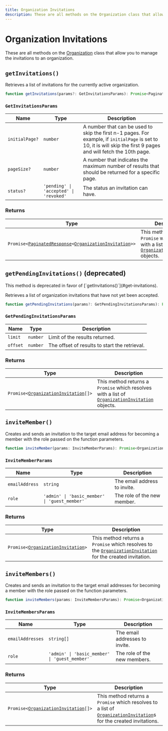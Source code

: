 ```yaml
---
title: Organization Invitations
description: These are all methods on the Organization class that allow you to manage the invitations to an organization.
---
```


# Organization Invitations

These are all methods on the [Organization](/docs/references/javascript/organization/organization) class that allow you to manage the invitations to an organization.

## `getInvitations()`

Retrieves a list of invitations for the currently active organization.

```typescript
function getInvitations(params?: GetInvitationsParams): Promise<PaginatedResources<OrganizationInvitation>>;
```

### `GetInvitationsParams`

| Name | Type | Description |
| --- | --- | --- |
| `initialPage?` | `number` | A number that can be used to skip the first n-1 pages. For example, if `initialPage` is set to 10, it is will skip the first 9 pages and will fetch the 10th page. |
| `pageSize?` | `number` | A number that indicates the maximum number of results that should be returned for a specific page. |
| `status?` | `'pending' \| 'accepted' \| 'revoked'` | The status an invitation can have. |

### Returns

| Type | Description |
| --- | --- |
| <code>Promise\<[PaginatedResponse][pag-res-ref]\<[OrganizationInvitation][orginv-ref]\>></code> | This method returns a `Promise` which resolves with a list of [`OrganizationInvitation`][orginv-ref] objects. |


## `getPendingInvitations()` (deprecated)

<Callout type="danger">
  This method is deprecated in favor of [`getInvitations()`](#get-invitations).
</Callout>

Retrieves a list of organization invitations that have not yet been accepted. 

```typescript
function getPendingInvitations(params?: GetPendingInvitationsParams): Promise<OrganizationInvitation[]>;
```

### `GetPendingInvitationsParams`

| Name | Type | Description |
| --- | --- | --- |
| `limit` | `number` | Limit of the results returned. |
| `offset` | `number` | The offset of results to start the retrieval. |

### Returns

| Type | Description |
| --- | --- |
| <code>Promise\<[OrganizationInvitation][orginv-ref][]\></code> | This method returns a `Promise` which resolves with a list of [`OrganizationInvitation`][orginv-ref] objects. |

## `inviteMember()`

Creates and sends an invitation to the target email address for becoming a member with the role passed on the function parameters.

```typescript
function inviteMember(params: InviteMemberParams): Promise<OrganizationInvitation>;
```

### `InviteMemberParams`

| Name | Type | Description |
| --- | --- | --- |
| `emailAddress` | `string` | The email address to invite. |
| `role` | `'admin' \| 'basic_member' \| 'guest_member'` | The role of the new member. |

### Returns

| Type | Description |
| --- | --- |
| <code>Promise\<[OrganizationInvitation][orginv-ref]\></code> | This method returns a `Promise` which resolves to the [`OrganizationInvitation`][orginv-ref] for the created invitation. |

## `inviteMembers()`

Creates and sends an invitation to the target email addresses for becoming a member with the role passed on the function parameters.

```typescript
function inviteMembers(params: InviteMembersParams): Promise<OrganizationInvitation[]>;
```

### `InviteMembersParams`

| Name | Type | Description |
| --- | --- | --- |
| `emailAddresses` | `string[]` | The email addresses to invite. |
| `role` | `'admin' \| 'basic_member' \| 'guest_member'` | The role of the new members. |

### Returns

| Type | Description |
| --- | --- |
| <code>Promise\<[OrganizationInvitation][orginv-ref][]\></code> | This method returns a `Promise` which resolves to a list of [`OrganizationInvitation`][orginv-ref]s for the created invitations. |

[orginv-ref]: /docs/references/javascript/organization-invitation
[pag-res-ref]: /docs/references/javascript/types/paginated-response